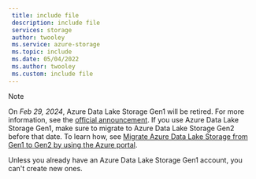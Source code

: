 ```yaml
---
 title: include file
 description: include file
 services: storage
 author: twooley
 ms.service: azure-storage
 ms.topic: include
 ms.date: 05/04/2022
 ms.author: twooley
 ms.custom: include file
---
```


> [!NOTE]
> On *Feb 29, 2024*, Azure Data Lake Storage Gen1 will be retired. For more information, see the [official announcement](https://azure.microsoft.com/updates/action-required-switch-to-azure-data-lake-storage-gen2-by-29-february-2024/). If you use Azure Data Lake Storage Gen1, make sure to migrate to Azure Data Lake Storage Gen2 before that date. To learn how, see [Migrate Azure Data Lake Storage from Gen1 to Gen2 by using the Azure portal](/azure/storage/blobs/data-lake-storage-migrate-gen1-to-gen2-azure-portal).
>
> Unless you already have an Azure Data Lake Storage Gen1 account, you can't create new ones.
